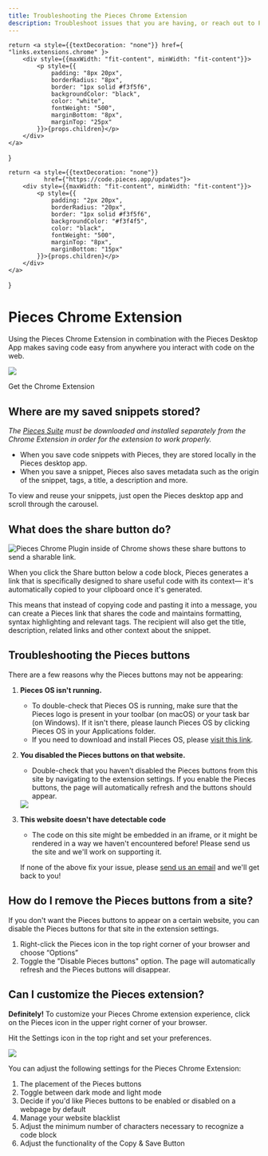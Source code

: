 ```yaml
---
title: Troubleshooting the Pieces Chrome Extension
description: Troubleshoot issues that you are having, or reach out to Pieces support to get assistance with the Pieces for Developers Chrome Extension.
---
```


    return <a style={{textDecoration: "none"}} href={ "links.extensions.chrome" }>
        <div style={{maxWidth: "fit-content", minWidth: "fit-content"}}>
            <p style={{
                padding: "8px 20px",
                borderRadius: "8px",
                border: "1px solid #f3f5f6",
                backgroundColor: "black",
                color: "white",
                fontWeight: "500",
                marginBottom: "8px",
                marginTop: "25px"
            }}>{props.children}</p>
        </div>
    </a>
}

    return <a style={{textDecoration: "none"}}
              href={"https://code.pieces.app/updates"}>
        <div style={{maxWidth: "fit-content", minWidth: "fit-content"}}>
            <p style={{
                padding: "2px 20px",
                borderRadius: "20px",
                border: "1px solid #f3f5f6",
                backgroundColor: "#f3f4f5",
                color: "black",
                fontWeight: "500",
                marginTop: "8px",
                marginBottom: "15px"
            }}>{props.children}</p>
        </div>
    </a>
}

# Pieces Chrome Extension

<ReleasePill children="Current Version: {{ versions.chrome }}"></ReleasePill>

Using the Pieces Chrome Extension in combination with the Pieces Desktop App makes saving code easy from anywhere you interact with code on the web.

<Image zoom src="/assets/chrome_extension.png" />

<InstallButton>Get the Chrome Extension</InstallButton>

## Where are my saved snippets stored?
_The <a href="{{ links.website.pfd_desktop_install }}">Pieces Suite</a> must be downloaded and installed separately from the Chrome Extension in order for the extension to work properly._

- When you save code snippets with Pieces, they are stored locally in the Pieces desktop app.
- When you save a snippet, Pieces also saves metadata such as the origin of the snippet, tags, a title, a description and more.

To view and reuse your snippets, just open the Pieces desktop app and scroll through the carousel.

## What does the share button do?

![Pieces Chrome Plugin inside of Chrome shows these share buttons to send a sharable link.](/assets/chrome_share_button.png)

When you click the Share button below a code block, Pieces generates a link that is specifically designed to share useful code with its context— it's automatically copied to your clipboard once it's generated.

This means that instead of copying code and pasting it into a message, you can create a Pieces link that shares the code and maintains formatting, syntax highlighting and relevant tags. The recipient will also get the title, description, related links and other context about the snippet.

## Troubleshooting the Pieces buttons
There are a few reasons why the Pieces buttons may not be appearing:

1. **Pieces OS isn't running.**
    - To double-check that Pieces OS is running, make sure that the Pieces logo is present in your toolbar (on macOS) or your task bar (on Windows). If it isn't there, please launch Pieces OS by clicking Pieces OS in your Applications folder.
    - If you need to download and install Pieces OS, please <a href="{{ links.website.home }}">visit this link</a>.

2. **You disabled the Pieces buttons on that website.**
    - Double-check that you haven't disabled the Pieces buttons from this site by navigating to the extension settings. If you enable the Pieces buttons, the page will automatically refresh and the buttons should appear.

    <Image zoom src="/assets/settings_for_chrome.png" />

3. **This website doesn't have detectable code**
    - The code on this site might be embedded in an iframe, or it might be rendered in a way we haven't encountered before! Please send us the site and we'll work on supporting it.

    If none of the above fix your issue, please <a href="{{ links.socials.support_email }}">send us an email</a> and we'll get back to you!

## How do I remove the Pieces buttons from a site?
If you don't want the Pieces buttons to appear on a certain website, you can disable the Pieces buttons for that site in the extension settings.

1. Right-click the Pieces icon in the top right corner of your browser and choose “Options”
2. Toggle the "Disable Pieces buttons" option. The page will automatically refresh and the Pieces buttons will disappear.

## Can I customize the Pieces extension?
**Definitely!**
To customize your Pieces Chrome extension experience, click on the Pieces icon in the upper right corner of your browser.

Hit the Settings icon in the top right and set your preferences.

<Image zoom src="/assets/theme_for_chrome.png" />

You can adjust the following settings for the Pieces Chrome Extension: 
1. The placement of the Pieces buttons
2. Toggle between dark mode and light mode 
3. Decide if you'd like Pieces buttons to be enabled or disabled on a webpage by default
4. Manage your website blacklist
5. Adjust the minimum number of characters necessary to recognize a code block
6. Adjust the functionality of the Copy & Save Button